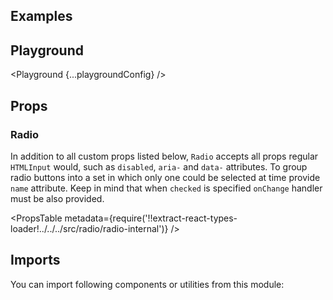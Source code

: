 


<Layout title="Radio" description="🚧 This page is under construction">

## Examples

<Example title="Basic usage" path="radio/basic-usage">
  <BasicUsage />
</Example>

<Example title="States" path="radio/states">
  <States />
</Example>

<Example title="Inverted" path="radio/inverted" darkPreview>
  <Inverted />
</Example>

## Playground

<Playground {...playgroundConfig} />

## Props

### Radio

In addition to all custom props listed below, `Radio` accepts all props regular `HTMLInput` would, such as `disabled`, `aria-` and `data-` attributes. To group radio buttons into a set in which only one could be selected at time provide `name` attribute. Keep in mind that when `checked` is specified `onChange` handler must be also provided.

<PropsTable
  metadata={require('!!extract-react-types-loader!../../../src/radio/radio-internal')}
/>

## Imports

You can import following components or utilities from this module:

<Imports module={RadioExports} path="@datacamp/waffles/radio" />

</Layout>
